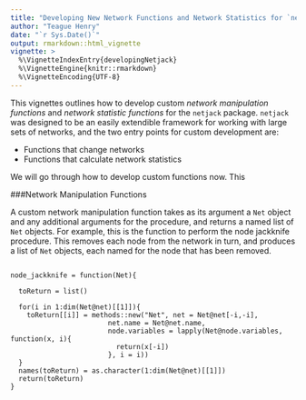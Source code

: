 ```yaml
---
title: "Developing New Network Functions and Network Statistics for `netjack`"
author: "Teague Henry"
date: "`r Sys.Date()`"
output: rmarkdown::html_vignette
vignette: >
  %\VignetteIndexEntry{developingNetjack}
  %\VignetteEngine{knitr::rmarkdown}
  %\VignetteEncoding{UTF-8}
---
```


This vignettes outlines how to develop custom _network manipulation functions_ and _network statistic functions_ for the `netjack` package. `netjack` was designed to be an easily extendible framework for working with large sets of networks, and the two entry points for custom development are:

- Functions that change networks
- Functions that calculate network statistics

We will go through how to develop custom functions now. This  


###Network Manipulation Functions

A custom network manipulation function takes as its argument a `Net` object and any additional arguments for the procedure, and returns a named list of `Net` objects. For example, this is the function to perform the node jackknife procedure. This removes each node from the network in turn, and produces a list of `Net` objects, each named for the node that has been removed.

```

node_jackknife = function(Net){

  toReturn = list()

  for(i in 1:dim(Net@net)[[1]]){
    toReturn[[i]] = methods::new("Net", net = Net@net[-i,-i],
                        net.name = Net@net.name,
                        node.variables = lapply(Net@node.variables, function(x, i){
                          return(x[-i])
                        }, i = i))
  }
  names(toReturn) = as.character(1:dim(Net@net)[[1]])
  return(toReturn)
}


```
